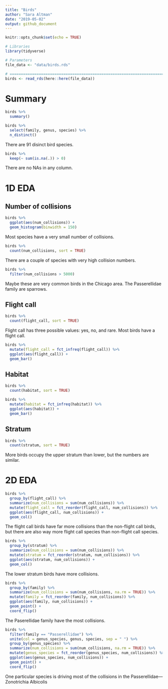 ```yaml
---
title: "Birds"
author: "Sara Altman"
date: "2019-05-02"
output: github_document
---
```


```r
knitr::opts_chunk$set(echo = TRUE)
```

```r
# Libraries
library(tidyverse)

# Parameters
file_data <- "data/birds.rds"

# ==============================================================================
birds <- read_rds(here::here(file_data))
```

# Summary

```r
birds %>% 
  summary()
```

```r
birds %>% 
  select(family, genus, species) %>% 
  n_distinct()
```

There are 91 disinct bird species.

```r
birds %>% 
  keep(~ sum(is.na(.)) > 0)
```

There are no NAs in any column.

# 1D EDA

## Number of collisions

```r
birds %>% 
  ggplot(aes(num_collisions)) +
  geom_histogram(binwidth = 150)
```

Most species have a very small number of collisions.

```r
birds %>% 
  count(num_collisions, sort = TRUE)
```

There are a couple of species with very high collision numbers.

```r
birds %>% 
  filter(num_collisions > 5000)
```

Maybe these are very common birds in the Chicago area. The Passerellidae family are sparrows.

## Flight call

```r
birds %>% 
  count(flight_call, sort = TRUE)
```

Flight call has three possible values: yes, no, and rare. Most birds have a flight call.

```r
birds %>% 
  mutate(flight_call = fct_infreq(flight_call)) %>% 
  ggplot(aes(flight_call)) +
  geom_bar()
```

## Habitat

```r
birds %>% 
  count(habitat, sort = TRUE)
```

```r
birds %>% 
  mutate(habitat = fct_infreq(habitat)) %>% 
  ggplot(aes(habitat)) +
  geom_bar()
```

## Stratum

```r
birds %>% 
  count(stratum, sort = TRUE)
```

More birds occupy the upper stratum than lower, but the numbers are similar.

# 2D EDA

```r
birds %>% 
  group_by(flight_call) %>% 
  summarize(num_collisions = sum(num_collisions)) %>% 
  mutate(flight_call = fct_reorder(flight_call, num_collisions)) %>% 
  ggplot(aes(flight_call, num_collisions)) +
  geom_col()
```

The flight call birds have far more collisions than the non-flight call birds, but there are also way more flight call species than non-flight call species. 

```r
birds %>% 
  group_by(stratum) %>% 
  summarize(num_collisions = sum(num_collisions)) %>% 
  mutate(stratum = fct_reorder(stratum, num_collisions)) %>% 
  ggplot(aes(stratum, num_collisions)) +
  geom_col()
```

The lower stratum birds have more collisions.

```r
birds %>% 
  group_by(family) %>% 
  summarize(num_collisions = sum(num_collisions, na.rm = TRUE)) %>% 
  mutate(family = fct_reorder(family, num_collisions)) %>% 
  ggplot(aes(family, num_collisions)) +
  geom_point() +
  coord_flip()
```

The Paserellidae family have the most collisions.

```r
birds %>% 
  filter(family == "Passerellidae") %>% 
  unite(col = genus_species, genus, species, sep = " ") %>% 
  group_by(genus_species) %>% 
  summarize(num_collisions = sum(num_collisions, na.rm = TRUE)) %>% 
  mutate(genus_species = fct_reorder(genus_species, num_collisions)) %>% 
  ggplot(aes(genus_species, num_collisions)) +
  geom_point() +
  coord_flip()
```

One particular species is driving most of the collisions in the Passerellidae---Zonotrichia Albicolis
